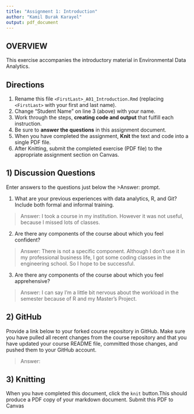 ```yaml
---
title: "Assignment 1: Introduction"
author: "Kamil Burak Karayel"
output: pdf_document
---
```


## OVERVIEW

This exercise accompanies the introductory material in Environmental Data Analytics. 

## Directions
1.  Rename this file `<FirstLast>_A01_Introduction.Rmd` (replacing `<FirstLast>` with your first and last name).
2.  Change "Student Name" on line 3 (above) with your name.
3.  Work through the steps, **creating code and output** that fulfill each instruction.
4.  Be sure to **answer the questions** in this assignment document.
5.  When you have completed the assignment, **Knit** the text and code into a single PDF file.
6.  After Knitting, submit the completed exercise (PDF file) to the appropriate assignment section on Canvas.


## 1) Discussion Questions
Enter answers to the questions just below the >Answer: prompt.

1. What are your previous experiences with data analytics, R, and Git? Include both formal and informal training.

> Answer: I took a course in my institution. However it was not useful, because I missed lots of classes.

2. Are there any components of the course about which you feel confident?

> Answer: There is not a specific component. Although I don't use it in my professional business life, I got some coding classes in the engineering school. So I hope to be successful.  

3. Are there any components of the course about which you feel apprehensive?

> Answer: I can say I'm a little bit nervous about the workload in the semester because of R and my Master's Project.


## 2) GitHub

Provide a link below to your forked course repository in GitHub. Make sure you have pulled all recent changes from the course repository and that you have updated your course README file, committed those changes, and pushed them to your GitHub account. 

> Answer: 

## 3) Knitting
When you have completed this document, click the `knit` button.This should produce a PDF copy of your markdown document. Submit this PDF to Canvas 
